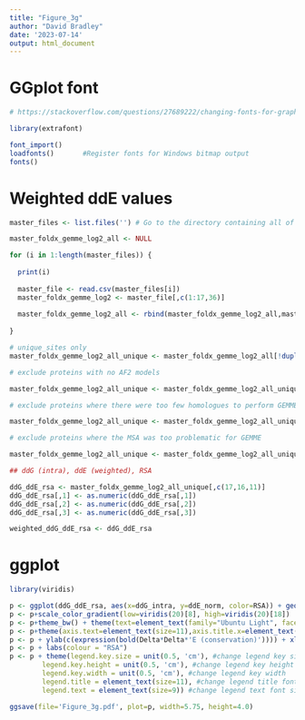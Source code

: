```yaml
---
title: "Figure_3g"
author: "David Bradley"
date: '2023-07-14'
output: html_document
---
```


# GGplot font

```r

# https://stackoverflow.com/questions/27689222/changing-fonts-for-graphs-in-r

library(extrafont)

font_import()
loadfonts()       #Register fonts for Windows bitmap output
fonts() 

```

# Weighted ddE values

```r

master_files <- list.files('') # Go to the directory containing all of the kinase master files with the weighted ddE values 

master_foldx_gemme_log2_all <- NULL 

for (i in 1:length(master_files)) {
  
  print(i)
  
  master_file <- read.csv(master_files[i])
  master_foldx_gemme_log2 <- master_file[,c(1:17,36)]
  
  master_foldx_gemme_log2_all <- rbind(master_foldx_gemme_log2_all,master_foldx_gemme_log2)
  
}

# unique_sites only
master_foldx_gemme_log2_all_unique <- master_foldx_gemme_log2_all[!duplicated(master_foldx_gemme_log2_all[c(5,6)]),]

# exclude proteins with no AF2 models

master_foldx_gemme_log2_all_unique <- master_foldx_gemme_log2_all_unique[!master_foldx_gemme_log2_all_unique[,17] %in% 'no AF2',]

# exclude proteins where there were too few homologues to perform GEMME

master_foldx_gemme_log2_all_unique <- master_foldx_gemme_log2_all_unique[!master_foldx_gemme_log2_all_unique[,16] %in% 'na',]

# exclude proteins where the MSA was too problematic for GEMME

master_foldx_gemme_log2_all_unique <- master_foldx_gemme_log2_all_unique[!master_foldx_gemme_log2_all_unique[,16] == 'NaN',]

## ddG (intra), ddE (weighted), RSA

ddG_ddE_rsa <- master_foldx_gemme_log2_all_unique[,c(17,16,11)]
ddG_ddE_rsa[,1] <- as.numeric(ddG_ddE_rsa[,1])
ddG_ddE_rsa[,2] <- as.numeric(ddG_ddE_rsa[,2])
ddG_ddE_rsa[,3] <- as.numeric(ddG_ddE_rsa[,3])

weighted_ddG_ddE_rsa <- ddG_ddE_rsa

```

# ggplot

```r

library(viridis)

p <- ggplot(ddG_ddE_rsa, aes(x=ddG_intra, y=ddE_norm, color=RSA)) + geom_point(size=1.3)
p <- p+scale_color_gradient(low=viridis(20)[8], high=viridis(20)[18])
p <- p+theme_bw() + theme(text=element_text(family="Ubuntu Light", face="plain", size=15), panel.border = element_rect(color="black", size=1.2, linetype="solid"))
p <- p+theme(axis.text=element_text(size=11),axis.title.x=element_text(size=14,face="bold"),axis.title.y=element_text(size=14,face="bold"),plot.title=element_text(size=18,face='bold'))
p <- p + ylab(c(expression(bold(Delta*Delta*'E (conservation)')))) + xlab(c(expression(bold(Delta*Delta*'G (structure)')))) + ggtitle('')
p <- p + labs(colour = "RSA") 
p <- p + theme(legend.key.size = unit(0.5, 'cm'), #change legend key size
        legend.key.height = unit(0.5, 'cm'), #change legend key height
        legend.key.width = unit(0.5, 'cm'), #change legend key width
        legend.title = element_text(size=11), #change legend title font size
        legend.text = element_text(size=9)) #change legend text font size

ggsave(file='Figure_3g.pdf', plot=p, width=5.75, height=4.0)

```




